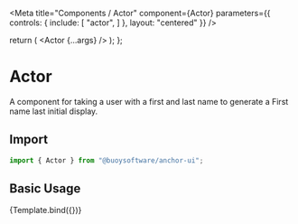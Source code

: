 

<Meta
  title="Components / Actor"
  component={Actor}
  parameters={{
    controls: {
      include: [
        "actor",
      ]
    },
    layout: "centered"
  }}
/>

  return (
    <Actor {...args} />
  );
};

# Actor

A component for taking a user with a first and last name to generate a First
name last initial display.

## Import

```javascript
import { Actor } from "@buoysoftware/anchor-ui";
```

## Basic Usage

<Canvas>
  <Story
    name="Actor"
    args={{
      actor: {
        firstName: "George",
        lastName: "Costanza"
      },
    }}
  >
    {Template.bind({})}
  </Story>
</Canvas>
